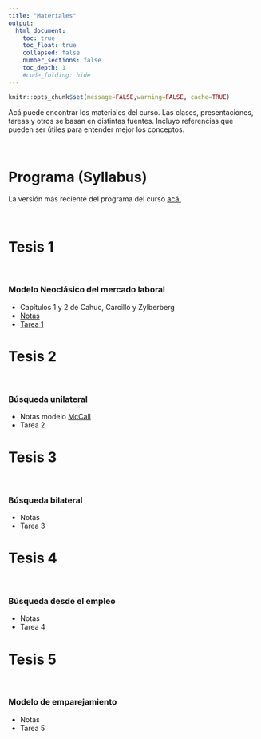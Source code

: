 ```yaml
---
title: "Materiales"
output:
  html_document:
    toc: true
    toc_float: true
    collapsed: false
    number_sections: false
    toc_depth: 1
    #code_folding: hide
---
```


```r
knitr::opts_chunk$set(message=FALSE,warning=FALSE, cache=TRUE)
```

Acá puede encontrar los materiales del curso. Las clases, presentaciones, tareas y otros se basan en distintas fuentes. Incluyo referencias que pueden ser útiles para entender mejor los conceptos.

<br>

# Programa (Syllabus)

La versión más reciente del programa del curso [acá.](materials/MacroLabor.pdf)

<br>

# Tesis 1

<br>

### Modelo Neoclásico del mercado laboral

* Capítulos 1 y 2 de Cahuc, Carcillo y Zylberberg
* [Notas](materials/Modelo_neoclasico.pdf)
* [Tarea 1](materials/Tarea_1.pdf)

# Tesis 2 

<br>

### Búsqueda unilateral

* Notas modelo [McCall](materials/McCall.pdf)
* Tarea 2

# Tesis 3 

<br>

### Búsqueda bilateral

* Notas
* Tarea 3

# Tesis 4 

<br>

### Búsqueda desde el empleo

* Notas
* Tarea 4

# Tesis 5 

<br>

### Modelo de emparejamiento

* Notas
* Tarea 5

